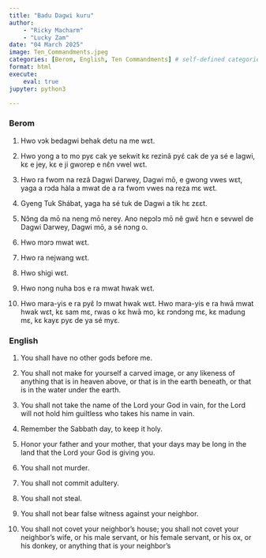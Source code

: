 ```yaml
---
title: "Badu Dagwi kuru"
author: 
    - "Ricky Macharm"
    - "Lucky Zam"
date: "04 March 2025"
image: Ten_Commandments.jpeg
categories: [Berom, English, Ten Commandments] # self-defined categories
format: html
execute:
    eval: true
jupyter: python3

---
```


:::: {.panel-tabset}

### Berom    
1. Hwo vɔk bedagwi behak detu na me wɛt.

2. Hwo yong a to mo pyɛ cak ye sekwit kɛ rezinâ pyɛ́ cak de ya sé e lagwi, kɛ e jey, kɛ e ji gworep e nɛ̂n vwel wɛt.

3. Hwo ra fwom na rezâ Dagwi Darwey, Dagwi mō, e gwong vwes wɛt, yaga a rɔda hàla a mwat de a ra fwom vwes na reza mɛ wɛt.

4. Gyeng Tuk Shábat, yaga ha sé tuk de Dagwi a tik hɛ zɛɛt.

5. Nɔ̂ng da mō na neng mō nerey. Ano nepɔlɔ mō nê gwɛ̌ hɛn e sevwel de Dagwi Darwey, Dagwi mō, a sé nɔng o.

6. Hwo mɔrɔ mwat wɛt.

7. Hwo ra nejwang wɛt.

8. Hwo shigi wɛt.

9. Hwo nɔng nuha bɔs e ra mwat hwak wɛt.

10. Hwo mara-yis e ra pyɛ̂ lɔ mwat hwak wɛt. Hwo mara-yis e ra hwā mwat hwak wɛt, kɛ sam mɛ, rwas o kɛ hwā mo, kɛ rɔndɔng mɛ, kɛ madung mɛ, kɛ kayɛ pyɛ de ya sé myɛ.


### English    
1. You shall have no other gods before me.

2. You shall not make for yourself a carved image, or any likeness of anything that is in heaven above, or that is in the earth beneath, or that is in the water under the earth.

3. You shall not take the name of the Lord your God in vain, for the Lord will not hold him guiltless who takes his name in vain.

4. Remember the Sabbath day, to keep it holy. 

5. Honor your father and your mother, that your days may be long in the land that the Lord your God is giving you.

6. You shall not murder.

7. You shall not commit adultery.

8. You shall not steal.

9. You shall not bear false witness against your neighbor.

10. You shall not covet your neighbor's house; you shall not covet your neighbor's wife, or his male servant, or his female servant, or his ox, or his donkey, or anything that is your neighbor's
::::

